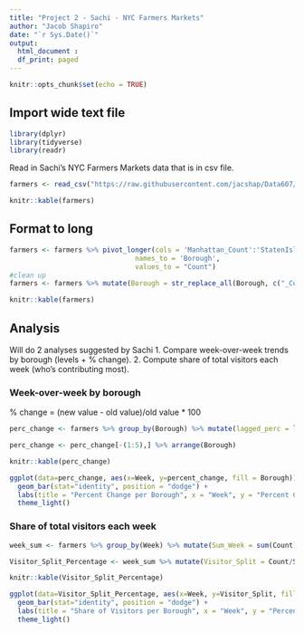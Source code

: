 ---
title: "Project 2 - Sachi - NYC Farmers Markets"
author: "Jacob Shapiro"
date: "`r Sys.Date()`"
output: 
  html_document :
  df_print: paged
---
<style type="text/css">
.main-container {
  max-width: 100% !important;
  margin: auto;
}
options("width"=300)
</style>
<!-- Note need above for all columns to appear together -->

```{r setup, include=FALSE}
knitr::opts_chunk$set(echo = TRUE)
```

## Import wide text file

```{r , include = FALSE}
library(dplyr)
library(tidyverse)
library(readr)
```

Read in Sachi's NYC Farmers Markets data that is in csv file.

```{r}
farmers <- read_csv("https://raw.githubusercontent.com/jacshap/Data607/refs/heads/main/nyc_farmers_markets_visitors_wide.csv", col_names = TRUE, show_col_types = FALSE) 

knitr::kable(farmers)
```

## Format to long

```{r}
farmers <- farmers %>% pivot_longer(cols = 'Manhattan_Count':'StatenIsland_Count',
                               names_to = 'Borough',
                               values_to = "Count")
#clean up
farmers <- farmers %>% mutate(Borough = str_replace_all(Borough, c("_Count"="")))

knitr::kable(farmers)
```



## Analysis

Will do 2 analyses suggested by Sachi
1. Compare week-over-week trends by borough (levels + % change).
2. Compute share of total visitors each week (who’s contributing most).

### Week-over-week by borough

% change = (new value - old value)/old value * 100

```{r}
perc_change <- farmers %>% group_by(Borough) %>% mutate(lagged_perc = lag(Count)) %>% mutate(percent_change = (Count - lagged_perc)/lagged_perc*100) %>% select(Week, Borough, Count, percent_change)

perc_change <- perc_change[-(1:5),] %>% arrange(Borough)

knitr::kable(perc_change)

ggplot(data=perc_change, aes(x=Week, y=percent_change, fill = Borough)) + 
  geom_bar(stat="identity", position = "dodge") +
  labs(title = "Percent Change per Borough", x = "Week", y = "Percent Change") + 
  theme_light()
```

### Share of total visitors each week

```{r}
week_sum <- farmers %>% group_by(Week) %>% mutate(Sum_Week = sum(Count))

Visitor_Split_Percentage <- week_sum %>% mutate(Visitor_Split = Count/Sum_Week*100)

knitr::kable(Visitor_Split_Percentage)

ggplot(data=Visitor_Split_Percentage, aes(x=Week, y=Visitor_Split, fill = Borough)) + 
  geom_bar(stat="identity", position = "dodge") +
  labs(title = "Share of Visitors per Borough", x = "Week", y = "Percent of Visitors") + 
  theme_light()
```

